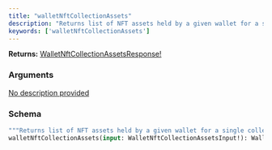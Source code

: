 ```yaml
---
title: "walletNftCollectionAssets"
description: "Returns list of NFT assets held by a given wallet for a single collection."
keywords: ['walletNftCollectionAssets']
---
```


**Returns:** [WalletNftCollectionAssetsResponse!](/api-reference/types/walletnftcollectionassetsresponse)

### Arguments

<a href="/api-reference/types/walletnftcollectionassetsinput">
  <ResponseField name="input" type="WalletNftCollectionAssetsInput!" required>
    No description provided
  </ResponseField>
</a>

### Schema


```graphql 
"""Returns list of NFT assets held by a given wallet for a single collection."""
walletNftCollectionAssets(input: WalletNftCollectionAssetsInput!): WalletNftCollectionAssetsResponse!
```
